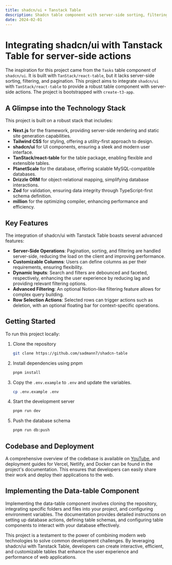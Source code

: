 ```yaml
---
title: shadcn/ui + Tanstack Table
description: Shadcn table component with server-side sorting, filtering, and pagination.
date: 2024-02-01
---
```


# Integrating shadcn/ui with Tanstack Table for server-side actions

The inspiration for this project came from the `Tasks` table component of `shadcn/ui`. It is built with `TanStack/react-table`, but it lacks server-side sorting, filtering, and pagination. This project aims to integrate `shadcn/ui` with `TanStack/react-table` to provide a robust table component with server-side actions. The project is bootstrapped with `create-t3-app`.

## A Glimpse into the Technology Stack

This project is built on a robust stack that includes:

- **Next.js** for the framework, providing server-side rendering and static site generation capabilities.
- **Tailwind CSS** for styling, offering a utility-first approach to design.
- **shadcn/ui** for UI components, ensuring a sleek and modern user interface.
- **TanStack/react-table** for the table package, enabling flexible and extensible tables.
- **PlanetScale** for the database, offering scalable MySQL-compatible databases.
- **Drizzle ORM** for object-relational mapping, simplifying database interactions.
- **Zod** for validation, ensuring data integrity through TypeScript-first schema definition.
- **million** for the optimizing compiler, enhancing performance and efficiency.

## Key Features

The integration of shadcn/ui with Tanstack Table boasts several advanced features:

- **Server-Side Operations**: Pagination, sorting, and filtering are handled server-side, reducing the load on the client and improving performance.
- **Customizable Columns**: Users can define columns as per their requirements, ensuring flexibility.
- **Dynamic Inputs**: Search and filters are debounced and faceted, respectively, enhancing the user experience by reducing lag and providing relevant filtering options.
- **Advanced Filtering**: An optional Notion-like filtering feature allows for complex query building.
- **Row Selection Actions**: Selected rows can trigger actions such as deletion, with an optional floating bar for context-specific operations.

## Getting Started

To run this project locally:

1. Clone the repository

   ```bash
   git clone https://github.com/sadmann7/shadcn-table
   ```

2. Install dependencies using pnpm

   ```bash
   pnpm install
   ```

3. Copy the `.env.example` to `.env` and update the variables.

   ```bash
   cp .env.example .env
   ```

4. Start the development server

   ```bash
   pnpm run dev
   ```

5. Push the database schema

   ```bash
   pnpm run db:push
   ```

## Codebase and Deployment

A comprehensive overview of the codebase is available on [YouTube](https://www.youtube.com/watch?v=BsvjF5Y6-C8&t=1s), and deployment guides for Vercel, Netlify, and Docker can be found in the project's documentation. This ensures that developers can easily share their work and deploy their applications to the web.

## Implementing the Data-table Component

Implementing the data-table component involves cloning the repository, integrating specific folders and files into your project, and configuring environment variables. The documentation provides detailed instructions on setting up database actions, defining table schemas, and configuring table components to interact with your database effectively.

This project is a testament to the power of combining modern web technologies to solve common development challenges. By leveraging shadcn/ui with Tanstack Table, developers can create interactive, efficient, and customizable tables that enhance the user experience and performance of web applications.
